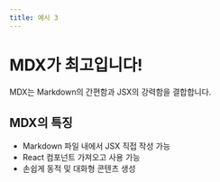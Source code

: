 ```yaml
---
title: 예시 3
---
```


# MDX가 최고입니다!

MDX는 Markdown의 간편함과 JSX의 강력함을 결합합니다.

## MDX의 특징

- Markdown 파일 내에서 JSX 직접 작성 가능
- React 컴포넌트 가져오고 사용 가능
- 손쉽게 동적 및 대화형 콘텐츠 생성
